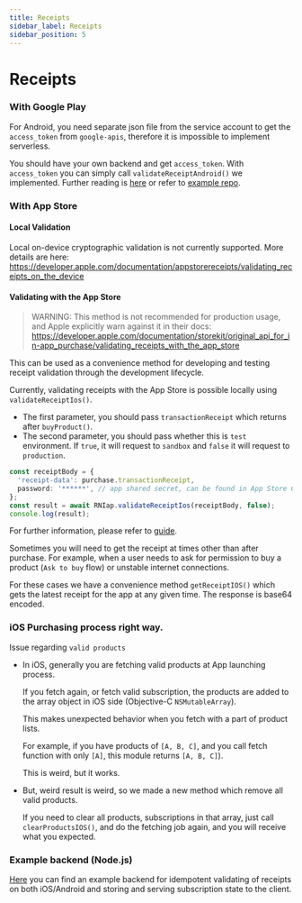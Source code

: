 ```yaml
---
title: Receipts
sidebar_label: Receipts
sidebar_position: 5
---
```



<AdFitTopFixed />

# Receipts

### With Google Play

For Android, you need separate json file from the service account to get the
`access_token` from `google-apis`, therefore it is impossible to implement serverless.

You should have your own backend and get `access_token`.
With `access_token` you can simply call `validateReceiptAndroid()` we implemented.
Further reading is [here](https://stackoverflow.com/questions/35127086) or refer to [example repo](https://github.com/Bang9/android-get-access-token-example).

### With App Store

#### Local Validation

Local on-device cryptographic validation is not currently supported. More details are here: https://developer.apple.com/documentation/appstorereceipts/validating_receipts_on_the_device

#### Validating with the App Store

> WARNING: This method is not recommended for production usage, and Apple explicitly warn against it in their docs: https://developer.apple.com/documentation/storekit/original_api_for_in-app_purchase/validating_receipts_with_the_app_store

This can be used as a convenience method for developing and testing receipt validation through the development lifecycle.

Currently, validating receipts with the App Store is possible locally using `validateReceiptIos()`.

- The first parameter, you should pass `transactionReceipt` which returns after `buyProduct()`.
- The second parameter, you should pass whether this is `test` environment.
  If `true`, it will request to `sandbox` and `false` it will request to `production`.

```ts
const receiptBody = {
  'receipt-data': purchase.transactionReceipt,
  password: '******', // app shared secret, can be found in App Store Connect
};
const result = await RNIap.validateReceiptIos(receiptBody, false);
console.log(result);
```

For further information, please refer to [guide](https://developer.apple.com/library/content/releasenotes/General/ValidateAppStoreReceipt/Chapters/ValidateRemotely.html).

Sometimes you will need to get the receipt at times other than after purchase.
For example, when a user needs to ask for permission to buy a product (`Ask to buy`
flow) or unstable internet connections.

For these cases we have a convenience method `getReceiptIOS()` which gets
the latest receipt for the app at any given time. The response is base64 encoded.

### iOS Purchasing process right way.

Issue regarding `valid products`

- In iOS, generally you are fetching valid products at App launching process.

  If you fetch again, or fetch valid subscription, the products are added to
  the array object in iOS side (Objective-C `NSMutableArray`).

  This makes unexpected behavior when you fetch with a part of product lists.

  For example, if you have products of `[A, B, C]`, and you call fetch function
  with only `[A]`, this module returns `[A, B, C]`).

  This is weird, but it works.

- But, weird result is weird, so we made a new method which remove all valid products.

  If you need to clear all products, subscriptions in that array, just call
  `clearProductsIOS()`, and do the fetching job again, and you will receive what
  you expected.

### Example backend (Node.js)

[Here](https://github.com/mifi/in-app-subscription-example) you can find an example backend for idempotent validating of receipts on both iOS/Android and storing and serving subscription state to the client.
